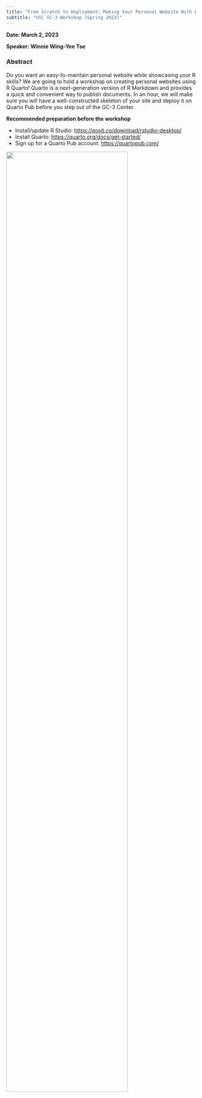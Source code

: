 ```yaml
---
title: "From Scratch to Deployment: Making Your Personal Website With R"
subtitle: "USC GC-3 Workshop (Spring 2023)"
---
```


**Date: March 2, 2023**

**Speaker: Winnie Wing-Yee Tse**

### Abstract

Do you want an easy-to-maintain personal website while showcasing your R skills? We are going to hold a workshop on creating personal websites using R Quarto! Quarto is a next-generation version of R Markdown and provides a quick and convenient way to publish documents. In an hour, we will make sure you will have a well-constructed skeleton of your site and deploy it on Quarto Pub before you step out of the GC-3 Center. 

**Recommended preparation before the workshop**

* Install/update R Studio: [https://posit.co/download/rstudio-desktop/](https://posit.co/download/rstudio-desktop/)
* Install Quarto: [https://quarto.org/docs/get-started/](https://quarto.org/docs/get-started/)
* Sign up for a Quarto Pub account: [https://quartopub.com/](https://quartopub.com/)

![](flyers/GC3 Workshop Web Creation.png){width="80%"}
<!-- <iframe width="80%" height="900" -->
<!-- src="flyers/GC3 Workshop Web Creation.png"></iframe> -->

